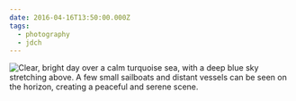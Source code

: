 ```yaml
---
date: 2016-04-16T13:50:00.000Z
tags:
  - photography
  - jdch
---
```

![Clear, bright day over a calm turquoise sea, with a deep blue sky stretching above. A few small sailboats and distant vessels can be seen on the horizon, creating a peaceful and serene scene.](/assets/photos/20160416-IMG_3074.jpg)

